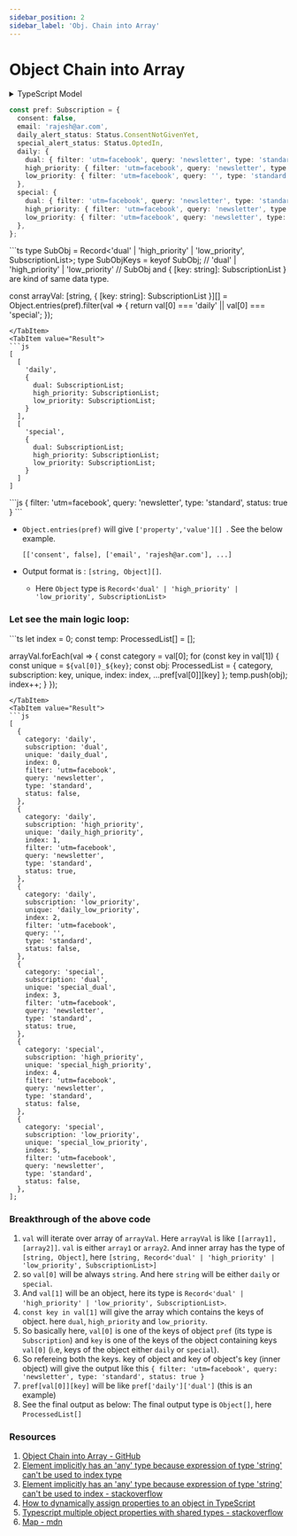 ```yaml
---
sidebar_position: 2
sidebar_label: 'Obj. Chain into Array'
---
```



# Object Chain into Array


<details>
  <summary>TypeScript Model</summary>
  <div>
    <Tabs className="unique-tabs">
      <TabItem value="Class">
      ```ts showLineNumbers
      // `MyPreference` Class
      export class MyPreference {
        preferences!: Subscription;
      }

      // `Subscription` class
      export class Subscription {
        consent!: boolean;
        email!: string;
        daily_alert_status!: Status;
        special_alert_status!: Status;
        daily!: {
          // highlight-next-line
          dual: SubscriptionList;
          high_priority: SubscriptionList;
          low_priority: SubscriptionList;
        };
        special?: {
          dual: SubscriptionList;
          high_priority: SubscriptionList;
          low_priority: SubscriptionList;
        };
      }
      ```
      </TabItem>
      <TabItem value="Interface">
      ```ts showLineNumbers
      // `SubscriptionList` interface
      export interface SubscriptionList {
        filter: string;
        query: string;
        type: string;
        status: boolean;
      }

      // `ProcessedList` interface
      export interface ProcessedList extends SubscriptionList {
        category: string;
        subscription: string;
        unique: string;
        index: number;
      }
      ```
      </TabItem>
      <TabItem value="Enum">
      ```ts showLineNumbers
      // `Status` enum
      export enum Status {
        OptedIn = 'OptedIn',
        OptedOut = 'OptedOut',
        ConsentNotGivenYet = 'ConsentNotGivenYet',
      }
      ```
      </TabItem>
    </Tabs>
  </div>
</details>

```ts showLineNumbers
const pref: Subscription = {
  consent: false,
  email: 'rajesh@ar.com',
  daily_alert_status: Status.ConsentNotGivenYet,
  special_alert_status: Status.OptedIn,
  daily: {
    dual: { filter: 'utm=facebook', query: 'newsletter', type: 'standard', status: false },
    high_priority: { filter: 'utm=facebook', query: 'newsletter', type: 'standard', status: true },
    low_priority: { filter: 'utm=facebook', query: '', type: 'standard', status: false },
  },
  special: {
    dual: { filter: 'utm=facebook', query: 'newsletter', type: 'standard', status: true },
    high_priority: { filter: 'utm=facebook', query: 'newsletter', type: 'standard', status: false },
    low_priority: { filter: 'utm=facebook', query: 'newsletter', type: 'standard', status: false },
  },
};
```

<Tabs className="unique-tabs">
  <TabItem value="Code">
  ```ts
  type SubObj = Record<'dual' | 'high_priority' | 'low_priority', SubscriptionList>;
  type SubObjKeys = keyof SubObj; // 'dual' | 'high_priority' | 'low_priority'
  // SubObj and { [key: string]: SubscriptionList } are kind of same data type.

  const arrayVal: [string, { [key: string]: SubscriptionList }][] = Object.entries(pref).filter(val => {
    return val[0] === 'daily' || val[0] === 'special';
  });

  ```
  </TabItem>
  <TabItem value="Result">
  ```js
  [
    [
      'daily',
      {
        dual: SubscriptionList;
        high_priority: SubscriptionList;
        low_priority: SubscriptionList;
      }
    ],
    [
      'special',
      {
        dual: SubscriptionList;
        high_priority: SubscriptionList;
        low_priority: SubscriptionList;
      }
    ]
  ]
  ```
  </TabItem>
  <TabItem value="SubscriptionList Data">
  ```js
  { 
    filter: 'utm=facebook', 
    query: 'newsletter', 
    type: 'standard', 
    status: true 
  }
  ```
  </TabItem>
</Tabs>

* `Object.entries(pref)` will give `['property','value'][] `. See the below example.

    ```
    [['consent', false], ['email', 'rajesh@ar.com'], ...]
    ```
* Output format is : `[string, Object][]`.
    * Here `Object` type is `Record<'dual' | 'high_priority' | 'low_priority', SubscriptionList>`


### Let see the main logic loop:

<Tabs>
  <TabItem value="Code">
  ```ts
  let index = 0;
  const temp: ProcessedList[] = [];

  arrayVal.forEach(val => {
    const category = val[0];
    for (const key in val[1]) {
      const unique = `${val[0]}_${key}`;
      const obj: ProcessedList = { category, subscription: key, unique, index: index, ...pref[val[0]][key] };
      temp.push(obj);
      index++;
    }
  });
  ```
  </TabItem>
  <TabItem value="Result">
  ```js
  [
    {
      category: 'daily',
      subscription: 'dual',
      unique: 'daily_dual',
      index: 0,
      filter: 'utm=facebook',
      query: 'newsletter',
      type: 'standard',
      status: false,
    },
    {
      category: 'daily',
      subscription: 'high_priority',
      unique: 'daily_high_priority',
      index: 1,
      filter: 'utm=facebook',
      query: 'newsletter',
      type: 'standard',
      status: true,
    },
    {
      category: 'daily',
      subscription: 'low_priority',
      unique: 'daily_low_priority',
      index: 2,
      filter: 'utm=facebook',
      query: '',
      type: 'standard',
      status: false,
    },
    {
      category: 'special',
      subscription: 'dual',
      unique: 'special_dual',
      index: 3,
      filter: 'utm=facebook',
      query: 'newsletter',
      type: 'standard',
      status: true,
    },
    {
      category: 'special',
      subscription: 'high_priority',
      unique: 'special_high_priority',
      index: 4,
      filter: 'utm=facebook',
      query: 'newsletter',
      type: 'standard',
      status: false,
    },
    {
      category: 'special',
      subscription: 'low_priority',
      unique: 'special_low_priority',
      index: 5,
      filter: 'utm=facebook',
      query: 'newsletter',
      type: 'standard',
      status: false,
    },
  ];
  ```
  </TabItem>
</Tabs>

### Breakthrough of the above code

1. `val` will iterate over array of `arrayVal`. Here `arrayVal` is like `[[array1], [array2]]`. `val` is either `array1` or `array2`. And inner array has the type of `[string, Object]`, here `[string, Record<'dual' | 'high_priority' | 'low_priority', SubscriptionList>]`
1. so `val[0]` will be always `string`. And here `string` will be either `daily` or `special`.
1. And `val[1]` will be an object, here its type is `Record<'dual' | 'high_priority' | 'low_priority', SubscriptionList>`.
1. `const key in val[1]` will give the array which contains the keys of object. here `dual`, `high_priority` and `low_priority`.
1. So basically here, `val[0]` is one of the keys of object `pref` (its type is `Subscription`) and `key` is one of the keys of the object containing keys `val[0]` (i.e, keys of the object either `daily` or `special`).
1. So refereing both the keys. key of object and key of object's key (inner object) will give the output like this `{ filter: 'utm=facebook', query: 'newsletter', type: 'standard', status: true }`
1. `pref[val[0]][key]` will be like `pref['daily']['dual']` (this is an example)
1. See the final output as below: The final output type is `Object[]`, here `ProcessedList[]`

### Resources

1. [Object Chain into Array - GitHub](https://github.com/actionanand/js-helper-code/tree/main/src/obj-array)
2. [Element implicitly has an 'any' type because expression of type 'string' can't be used to index type](https://bobbyhadz.com/blog/typescript-element-implicitly-has-any-type-expression)
3. [Element implicitly has an 'any' type because expression of type 'string' can't be used to index - stackoverflow](https://stackoverflow.com/questions/57086672/element-implicitly-has-an-any-type-because-expression-of-type-string-cant-b)
4. [How to dynamically assign properties to an object in TypeScript](https://blog.logrocket.com/how-to-dynamically-assign-properties-object-typescript/)
5. [Typescript multiple object properties with shared types - stackoverflow](https://stackoverflow.com/questions/59571049/typescript-multiple-object-properties-with-shared-types)
6. [Map - mdn](https://developer.mozilla.org/en-US/docs/Web/JavaScript/Reference/Global_Objects/Map)
